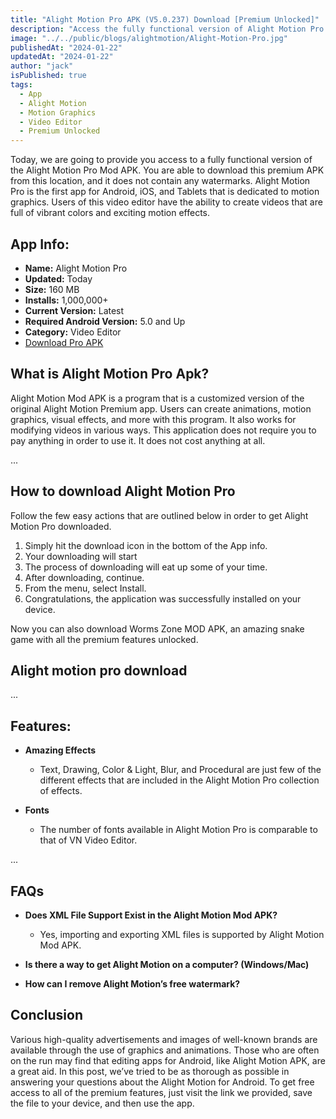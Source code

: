 ```yaml
---
title: "Alight Motion Pro APK (V5.0.237) Download [Premium Unlocked]"
description: "Access the fully functional version of Alight Motion Pro Mod APK without watermarks. Learn about the impressive features of this dedicated motion graphics app for Android, iOS, and Tablets."
image: "../../public/blogs/alightmotion/Alight-Motion-Pro.jpg"
publishedAt: "2024-01-22"
updatedAt: "2024-01-22"
author: "jack"
isPublished: true
tags:
  - App
  - Alight Motion
  - Motion Graphics
  - Video Editor
  - Premium Unlocked
---
```


Today, we are going to provide you access to a fully functional version of the Alight Motion Pro Mod APK. You are able to download this premium APK from this location, and it does not contain any watermarks. Alight Motion Pro is the first app for Android, iOS, and Tablets that is dedicated to motion graphics. Users of this video editor have the ability to create videos that are full of vibrant colors and exciting motion effects.

## App Info:
- **Name:** Alight Motion Pro
- **Updated:** Today
- **Size:** 160 MB
- **Installs:** 1,000,000+
- **Current Version:** Latest
- **Required Android Version:** 5.0 and Up
- **Category:** Video Editor
- [Download Pro APK](#)

## What is Alight Motion Pro Apk?
Alight Motion Mod APK is a program that is a customized version of the original Alight Motion Premium app. Users can create animations, motion graphics, visual effects, and more with this program. It also works for modifying videos in various ways. This application does not require you to pay anything in order to use it. It does not cost anything at all.

...

## How to download Alight Motion Pro
Follow the few easy actions that are outlined below in order to get Alight Motion Pro downloaded.
1. Simply hit the download icon in the bottom of the App info.
2. Your downloading will start
3. The process of downloading will eat up some of your time.
4. After downloading, continue.
5. From the menu, select Install.
6. Congratulations, the application was successfully installed on your device.

Now you can also download Worms Zone MOD APK, an amazing snake game with all the premium features unlocked.

## Alight motion pro download
...

## Features:
- **Amazing Effects**
  - Text, Drawing, Color & Light, Blur, and Procedural are just few of the different effects that are included in the Alight Motion Pro collection of effects.

- **Fonts**
  - The number of fonts available in Alight Motion Pro is comparable to that of VN Video Editor.

...

## FAQs
- **Does XML File Support Exist in the Alight Motion Mod APK?**
  - Yes, importing and exporting XML files is supported by Alight Motion Mod APK.

- **Is there a way to get Alight Motion on a computer? (Windows/Mac)**

- **How can I remove Alight Motion’s free watermark?**

## Conclusion
Various high-quality advertisements and images of well-known brands are available through the use of graphics and animations. Those who are often on the run may find that editing apps for Android, like Alight Motion APK, are a great aid. In this post, we’ve tried to be as thorough as possible in answering your questions about the Alight Motion for Android. To get free access to all of the premium features, just visit the link we provided, save the file to your device, and then use the app.
